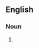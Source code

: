 {{also|guineafowl|guinea fowl}}

==English==

===Noun===
{{head|en|noun}}

# {{attributive form of|guinea fowl|lang=en|nodot=1}}